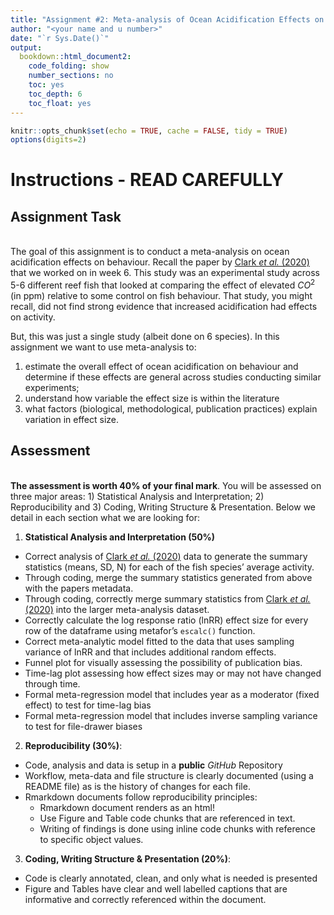 ```yaml
---
title: "Assignment #2: Meta-analysis of Ocean Acidification Effects on Behaviour"
author: "<your name and u number>"
date: "`r Sys.Date()`"
output: 
  bookdown::html_document2:
    code_folding: show
    number_sections: no
    toc: yes
    toc_depth: 6
    toc_float: yes
---
```


```r
knitr::opts_chunk$set(echo = TRUE, cache = FALSE, tidy = TRUE)
options(digits=2)
```

# **Instructions - READ CAREFULLY** {.tabset .tabset-fade .tabset-pills}

## **Assignment Task** {.tabset .tabset-fade .tabset-pills}

<br> 
The goal of this assignment is to conduct a meta-analysis on ocean acidification effects on behaviour. Recall the paper by [Clark *et al.* (2020)](https://www.nature.com/articles/s41586-019-1903-y) that we worked on in week 6. This study was an experimental study across 5-6 different reef fish that looked at comparing the effect of elevated $CO^2$ (in ppm) relative to some control on fish behaviour. That study, you might recall, did not find strong evidence that increased acidification had effects on activity. 

But, this was just a single study (albeit done on 6 species). In this assignment we want to use meta-analysis to: 
  
  1) estimate the overall effect of ocean acidification on behaviour and determine if these effects are general across studies conducting similar experiments; 
  2) understand how variable the effect size is within the literature 
  3) what factors (biological, methodological, publication practices) explain variation in effect size. 

## **Assessment** {.tabset .tabset-fade .tabset-pills}

<br>
**The assessment is worth 40% of your final mark**. You will be assessed on three major areas: 1) Statistical Analysis and Interpretation; 2) Reproducibility and 3) Coding, Writing Structure & Presentation. Below we detail in each section what we are looking for: 

1) **Statistical Analysis and Interpretation (50%)**
+ Correct analysis of [Clark *et al.* (2020)](https://www.nature.com/articles/s41586-019-1903-y) data to generate the summary statistics (means, SD, N) for each of the fish species' average activity. 
+ Through coding, merge the summary statistics generated from above with the papers metadata.
+ Through coding, correctly merge summary statistics from [Clark *et al.* (2020)](https://www.nature.com/articles/s41586-019-1903-y) into the larger meta-analysis dataset. 
+ Correctly calculate the log response ratio (lnRR) effect size for every row of the dataframe using metafor's `escalc()` function.
+ Correct meta-analytic model fitted to the data that uses sampling variance of lnRR and that includes additional random effects.
+ Funnel plot for visually assessing the possibility of publication bias.
+ Time-lag plot assessing how effect sizes may or may not have changed through time.
+ Formal meta-regression model that includes year as a moderator (fixed effect) to test for time-lag bias
+ Formal meta-regression model that includes inverse sampling variance to test for file-drawer biases
  
2) **Reproducibility (30%)**:
+ Code, analysis and data is setup in a **public** *GitHub* Repository
+ Workflow, meta-data and file structure is clearly documented (using a README file) as is the history of changes for each file.
+ Rmarkdown documents follow reproducibility principles:
  + Rmarkdown document renders as an html!
  + Use Figure and Table code chunks that are referenced in text.
  + Writing of findings is done using inline code chunks with reference to specific object values.

3) **Coding, Writing Structure & Presentation (20%)**: 
+ Code is clearly annotated, clean, and only what is needed is presented
+ Figure and Tables have clear and well labelled captions that are informative and correctly referenced within the document. 
  
  

